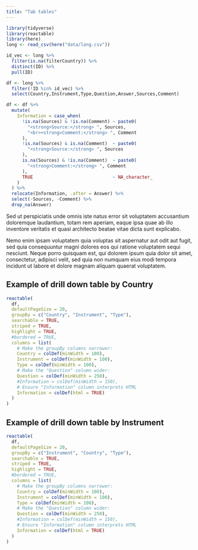 ```yaml
---
title: "Tab tables"
---
```


```r
library(tidyverse)
library(reactable)
library(here)
long <- read_csv(here("data/long.csv"))

id_vec <- long %>% 
  filter(is.na(filterCountry)) %>% 
  distinct(ID) %>% 
  pull(ID)

df <- long %>%
  filter(!ID %in% id_vec) %>% 
  select(Country,Instrument,Type,Question,Answer,Sources,Comment)

df <- df %>%
  mutate(
    Information = case_when(
      !is.na(Sources) & !is.na(Comment) ~ paste0(
        "<strong>Source:</strong> ", Sources,
        "<br><strong>Comment:</strong> ", Comment
      ),
      !is.na(Sources) & is.na(Comment)  ~ paste0(
        "<strong>Source:</strong> ", Sources
      ),
      is.na(Sources) & !is.na(Comment)  ~ paste0(
        "<strong>Comment:</strong> ", Comment
      ),
      TRUE                              ~ NA_character_
    )
  ) %>%
  relocate(Information, .after = Answer) %>%
  select(-Sources, -Comment) %>% 
  drop_na(Answer)

```


Sed ut perspiciatis unde omnis iste natus error sit voluptatem accusantium doloremque laudantium, totam rem aperiam, eaque ipsa quae ab illo inventore veritatis et quasi architecto beatae vitae dicta sunt explicabo. 

Nemo enim ipsam voluptatem quia voluptas sit aspernatur aut odit aut fugit, sed quia consequuntur magni dolores eos qui ratione voluptatem sequi nesciunt. Neque porro quisquam est, qui dolorem ipsum quia dolor sit amet, consectetur, adipisci velit, sed quia non numquam eius modi tempora incidunt ut labore et dolore magnam aliquam quaerat voluptatem. 

## Example of drill down table by Country
```r
reactable(
  df,
  defaultPageSize = 20,
  groupBy = c("Country", "Instrument", "Type"),
  searchable = TRUE,
  striped = TRUE,
  highlight = TRUE,
  #bordered = TRUE,
  columns = list(
    # Make the groupBy columns narrower:
    Country = colDef(minWidth = 100),
    Instrument = colDef(minWidth = 100),
    Type = colDef(minWidth = 100),
    # Make the "Question" column wider:
    Question = colDef(minWidth = 250),
    #Information = colDef(minWidth = 150),
    # Ensure "Information" column interprets HTML
    Information = colDef(html = TRUE)
  )
)

```

## Example of drill down table by Instrument
```r
reactable(
  df,
  defaultPageSize = 20,
  groupBy = c("Instrument", "Country", "Type"),
  searchable = TRUE,
  striped = TRUE,
  highlight = TRUE,
  #bordered = TRUE,
  columns = list(
    # Make the groupBy columns narrower:
    Country = colDef(minWidth = 100),
    Instrument = colDef(minWidth = 100),
    Type = colDef(minWidth = 100),
    # Make the "Question" column wider:
    Question = colDef(minWidth = 250),
    #Information = colDef(minWidth = 150),
    # Ensure "Information" column interprets HTML
    Information = colDef(html = TRUE)
  )
)

```

